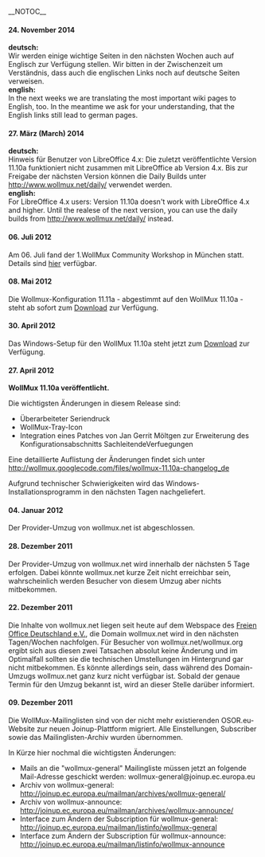 __NOTOC__

==== 24. November 2014 ====
'''deutsch:'''<br>
Wir werden einige wichtige Seiten in den nächsten Wochen auch auf Englisch zur Verfügung stellen. Wir bitten in der Zwischenzeit um Verständnis, dass auch die englischen Links noch auf deutsche Seiten verweisen.<br>
'''english:'''<br>
In the next weeks we are translating the most important wiki pages to English, too. In the meantime we ask for your understanding, that the English links still lead to german pages.

==== 27. März (March) 2014 ====
'''deutsch:'''<br>
Hinweis für Benutzer von LibreOffice 4.x: Die zuletzt veröffentlichte Version 11.10a funktioniert nicht zusammen mit LibreOffice ab Version 4.x. Bis zur Freigabe der nächsten Version können die Daily Builds unter http://www.wollmux.net/daily/ verwendet werden.<br>
'''english:'''<br>
For LibreOffice 4.x users: Version 11.10a doesn't work with LibreOffice 4.x and higher. Until the realese of the next version, you can use the daily builds from http://www.wollmux.net/daily/ instead. 
<noinclude>
==== 06. Juli 2012 ====
Am 06. Juli fand der 1.WollMux Community Workshop in München statt. Details sind [[1._WollMux_Community_Workshop | hier]] verfügbar.

==== 08. Mai 2012 ====
Die Wollmux-Konfiguration 11.11a - abgestimmt auf den WollMux 11.10a - steht ab sofort zum [[Download]] zur Verfügung.

==== 30. April 2012 ====
Das Windows-Setup für den WollMux 11.10a steht jetzt zum [[Download]] zur Verfügung.

==== 27. April 2012 ====
'''WollMux 11.10a veröffentlicht.'''

Die wichtigsten Änderungen in diesem Release sind:
* Überarbeiteter Seriendruck
* WollMux-Tray-Icon
* Integration eines Patches von Jan Gerrit Möltgen zur Erweiterung des Konfigurationsabschnitts SachleitendeVerfuegungen

Eine detaillierte Auflistung der Änderungen findet sich unter http://wollmux.googlecode.com/files/wollmux-11.10a-changelog_de

Aufgrund technischer Schwierigkeiten wird das Windows-Installationsprogramm in den nächsten Tagen nachgeliefert.

==== 04. Januar 2012 ====
Der Provider-Umzug von wollmux.net ist abgeschlossen.

==== 28. Dezember 2011 ====
Der Provider-Umzug von wollmux.net wird innerhalb der nächsten 5 Tage erfolgen. Dabei könnte wollmux.net kurze Zeit nicht erreichbar sein, wahrscheinlich werden Besucher von diesem Umzug aber nichts mitbekommen.

==== 22. Dezember 2011 ====
Die Inhalte von wollmux.net liegen seit heute auf dem Webspace des [http://www.frodev.org/ Freien Office Deutschland e.V.], die Domain wollmux.net wird in den nächsten Tagen/Wochen nachfolgen. Für Besucher von wollmux.net/wollmux.org ergibt sich aus diesen zwei Tatsachen absolut keine Änderung und im Optimalfall sollten sie die technischen Umstellungen im Hintergrund gar nicht mitbekommen. Es könnte allerdings sein, dass während des Domain-Umzugs wollmux.net ganz kurz nicht verfügbar ist. Sobald der genaue Termin für den Umzug bekannt ist, wird an dieser Stelle darüber informiert.

==== 09. Dezember 2011 ====
Die WollMux-Mailinglisten sind von der nicht mehr existierenden OSOR.eu-Website zur neuen Joinup-Plattform migriert. Alle Einstellungen, Subscriber sowie das Mailinglisten-Archiv wurden übernommen.

In Kürze hier nochmal die wichtigsten Änderungen:
* Mails an die "wollmux-general" Mailingliste müssen jetzt an folgende Mail-Adresse geschickt werden: wollmux-general@joinup.ec.europa.eu
* Archiv von wollmux-general: http://joinup.ec.europa.eu/mailman/archives/wollmux-general/
* Archiv von wollmux-announce: http://joinup.ec.europa.eu/mailman/archives/wollmux-announce/
* Interface zum Ändern der Subscription für wollmux-general: http://joinup.ec.europa.eu/mailman/listinfo/wollmux-general
* Interface zum Ändern der Subscription für wollmux-announce: http://joinup.ec.europa.eu/mailman/listinfo/wollmux-announce</noinclude>
